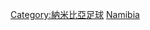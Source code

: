 {{Catnav|頁面分類|...|各國體育|納米比亞體育|納米比亞足球}}
{{Catnav|頁面分類|...|各國體育|各國足球|納米比亞足球}}
{{Commonscat|Association football clubs of Namibia}}

[[Category:納米比亞足球|Category:納米比亞足球]]
[[Category:各國足球會|Namibia]]